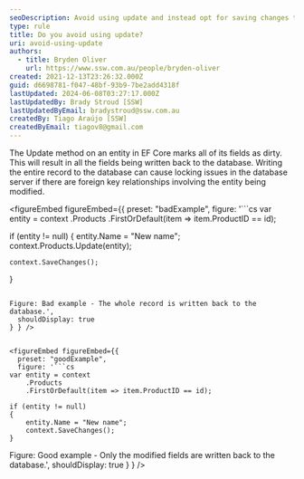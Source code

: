 ```yaml
---
seoDescription: Avoid using update and instead opt for saving changes to minimize locking issues in the database when modifying entities with foreign key relationships.
type: rule
title: Do you avoid using update?
uri: avoid-using-update
authors:
  - title: Bryden Oliver
    url: https://www.ssw.com.au/people/bryden-oliver
created: 2021-12-13T23:26:32.000Z
guid: d6698781-f047-48bf-93b9-7be2add4318f
lastUpdated: 2024-06-08T03:27:17.000Z
lastUpdatedBy: Brady Stroud [SSW]
lastUpdatedByEmail: bradystroud@ssw.com.au
createdBy: Tiago Araújo [SSW]
createdByEmail: tiagov8@gmail.com
---
```


The Update method on an entity in EF Core marks all of its fields as dirty. This will result in all the fields being written back to the database.
Writing the entire record to the database can cause locking issues in the database server if there are foreign key relationships involving the entity being modified.

<figureEmbed figureEmbed={{
  preset: "badExample",
  figure: '```cs
var entity = context
    .Products
    .FirstOrDefault(item => item.ProductID == id);

if (entity != null)
{
    entity.Name = "New name";
    context.Products.Update(entity);

    context.SaveChanges();
}
```

Figure: Bad example - The whole record is written back to the database.',
  shouldDisplay: true
} } />


<figureEmbed figureEmbed={{
  preset: "goodExample",
  figure: '```cs
var entity = context
    .Products
    .FirstOrDefault(item => item.ProductID == id);

if (entity != null)
{
    entity.Name = "New name";
    context.SaveChanges();
}
```

Figure: Good example - Only the modified fields are written back to the database.',
  shouldDisplay: true
} } />
